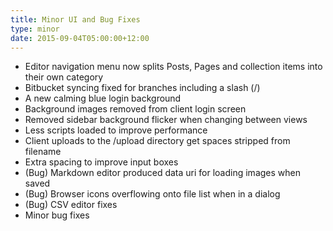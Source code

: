 ```yaml
---
title: Minor UI and Bug Fixes
type: minor
date: 2015-09-04T05:00:00+12:00
---
```

 

* Editor navigation menu now splits Posts, Pages and collection items into their own category
* Bitbucket syncing fixed for branches including a slash (/)
* A new calming blue login background
* Background images removed from client login screen
* Removed sidebar background flicker when changing between views
* Less scripts loaded to improve performance
* Client uploads to the /upload directory get spaces stripped from filename
* Extra spacing to improve input boxes
* (Bug) Markdown editor produced data uri for loading images when saved
* (Bug) Browser icons overflowing onto file list when in a dialog
* (Bug) CSV editor fixes
* Minor bug fixes